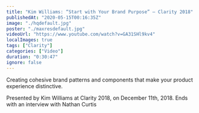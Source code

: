 ```yaml
---
title: "Kim Williams: “Start with Your Brand Purpose” — Clarity 2018"
publishedAt: "2020-05-15T00:16:35Z"
image: "./hqdefault.jpg"
poster: "./maxresdefault.jpg"
videoUrl: "https://www.youtube.com/watch?v=GA31SHl9kv4"
localImages: true
tags: ["Clarity"]
categories: ["Video"]
duration: "0:30:47"
ignore: false
---
```


Creating cohesive brand patterns and components that make your product experience distinctive.

Presented by Kim Williams at Clarity 2018, on December 11th, 2018. Ends with an interview with Nathan Curtis
